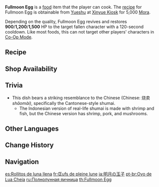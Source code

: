 {{Food Infobox
|id              = 108180
|name            = Fullmoon Egg
|description     = One of Liyue's traditional snacks.
|desc_basic      = The egg has been beaten into the flour to form a dough and the shrimp and fish have been diced, minced, and packaged into the shape of a teacup, before being garnished with whole shrimp and steamed in a pot. The resulting design is like that of clouds embracing the moon, hence the name Fullmoon Egg.
|desc_delicious  = Take a bite while it's hot, and have your tastebuds savor the tender minced meat and delicious juice, an experience which is then topped off with a finishing touch of sweet prawn. Before your eyes, you can almost see a full moon over rippling waters, a fishing boat by the shore, and the fishermen's songs echoing down the years.|an experience which is then topped off with a finishing touch of sweet prawn. Before your eyes, you can almost see a full moon over rippling waters, a fishing boat by the shore, and the fishermen's songs echoing down the years.
|desc_suspicious = The warped dough wraps the meat stiffly, and the dry mouthfeel leads to the illusion that one is chewing on a giant chunk of gnocchi.
|type            = Recovery Dishes
|effectType      = Revive
|effect          = Revives a character and restores (var1) HP.
|eff_att1        = Revive
|eff_att2        = HP Restore
|eff_att3        = HP Restore Fixed
|eff_suspicious1 = 900
|eff_basic1      = 1,200
|eff_delicious1  = 1,500
|quality         = 3
|recipe          = Sold by [[Yueshu]]
|source1         = {{Sold By}}
|region          = Liyue
}}
'''Fullmoon Egg''' is a [[food]] item that the player can cook. The [[recipe]] for Fullmoon Egg is obtainable from [[Yueshu]] at [[Xinyue Kiosk]] for 5,000 [[Mora]].

Depending on the quality, Fullmoon Egg revives and restores '''900'''/'''1,200'''/'''1,500''' HP to the target fallen character with a 120-second cooldown. Like most foods, this can not target other players' characters in [[Co-Op Mode]].

==Recipe==
{{Recipe
|type = Cooking
|Fish = 4
|Shrimp Meat = 2
|Bird Egg = 2
|Flour = 1
|sort = Fish;Shrimp Meat;Bird Egg;Flour
}}

==Shop Availability==
{{Shop Availability}}

==Trivia==
* This dish bears a striking resemblance to the Chinese {{w|shumai}} (Chinese: 烧卖 ''shāomài)'', specifically the Cantonese-style shumai.
** The Indonesian version of real-life shumai is made with shrimp and fish, but the Chinese version has shrimp, pork, and mushrooms.

==Other Languages==
{{Other Languages
|en      = Fullmoon Egg
|zhs     = 明月蛋
|zhs_rm  = Míngyuè Dàn
|zht     = 明月蛋
|zht_rm  = Míngyuè Dàn
|zh_tl   = Bright Moon Egg
|ja      = 明月の玉子
|ja_rm   = Meigetsu no Tamago
|ja_tl   = Bright Moon Egg
|ko      = 명월 딤섬
|ko_rm   = Myeongwol Dumseom
|ko_tl   = Bright Moon Dimsum
|es      = Rollitos de luna llena
|es_tl   = Fullmoon Rolls
|fr      = Œufs de pleine lune
|fr_tl   = Fullmoon Eggs
|ru      = Полнолунная яичница
|ru_tl   = Fullmoon Omelette
|th      = Fullmoon Egg
|vi      = Trứng {{tt|Minh Nguyệt|明月}}
|vi_tl   = Bright Moon Egg
|de      = Vollmondei
|de_tl   = Fullmoon Egg
|id      = Fullmoon Egg
|pt      = Ovo de Lua Cheia
|pt_tl   = Fullmoon Egg
|tr      = Dolunay Dolması
|tr_tl   = 
|it      = Uova di luna piena
|it_tl   = Fullmoon Eggs
}}

==Change History==
{{Change History|1.3}}

==Navigation==
{{Food Navbox}}

[[es:Rollitos de luna llena]]
[[fr:Œufs de pleine lune]]
[[ja:明月の玉子]]
[[pt-br:Ovo de Lua Cheia]]
[[ru:Полнолунная яичница]]
[[th:Fullmoon Egg]]